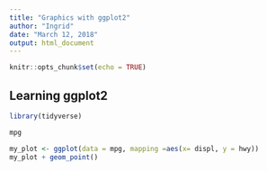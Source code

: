 ```yaml
---
title: "Graphics with ggplot2"
author: "Ingrid"
date: "March 12, 2018"
output: html_document
---
```

```r
knitr::opts_chunk$set(echo = TRUE)
```


## Learning ggplot2

```r
library(tidyverse)
```

```r
mpg

```

```r
my_plot <- ggplot(data = mpg, mapping =aes(x= displ, y = hwy))
my_plot + geom_point()
```



